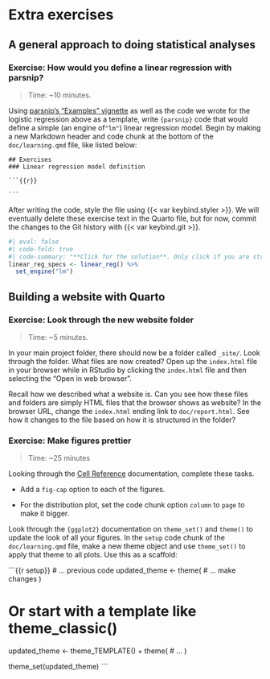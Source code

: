 # Extra exercises

## A general approach to doing statistical analyses

### Exercise: How would you define a linear regression with parsnip?

> Time: \~10 minutes.

Using [parsnip's "Examples"
vignette](https://parsnip.tidymodels.org/articles/Examples.html) as well
as the code we wrote for the logistic regression above as a template,
write `{parsnip}` code that would define a simple (an engine of`"lm"`)
linear regression model. Begin by making a new Markdown header and code
chunk at the bottom of the `doc/learning.qmd` file, like listed below:

````         
## Exercises
### Linear regression model definition

```{{r}}

```
````

After writing the code, style the file using {{< var keybind.styler >}}.
We will eventually delete these exercise text in the Quarto file, but
for now, commit the changes to the Git history with
{{< var keybind.git >}}.

```r
#| eval: false
#| code-fold: true
#| code-summary: "**Click for the solution**. Only click if you are struggling or are out of time."
linear_reg_specs <- linear_reg() %>%
  set_engine("lm")
```

## Building a website with Quarto

### Exercise: Look through the new website folder

> Time: \~5 minutes.

In your main project folder, there should now be a folder called
`_site/`. Look through the folder. What files are now created? Open up
the `index.html` file in your browser while in RStudio by clicking the
`index.html` file and then selecting the "Open in web browser".

<!-- TODO: Confirm the name of the website folder. -->

Recall how we described what a website is. Can you see how these files
and folders are simply HTML files that the browser shows as website? In
the browser URL, change the `index.html` ending link to
`doc/report.html`. See how it changes to the file based on how it is
structured in the folder?

### Exercise: Make figures prettier

> Time: \~25 minutes

Looking through the [Cell
Reference](https://quarto.org/docs/reference/cells/cells-knitr.html)
documentation, complete these tasks.

-   Add a `fig-cap` option to each of the figures.

-   For the distribution plot, set the code chunk option `column` to
    `page` to make it bigger.

Look through the `{ggplot2}` documentation on `theme_set()` and
`theme()` to update the look of all your figures. In the `setup` code
chunk of the `doc/learning.qmd` file, make a new theme object and use
`theme_set()` to apply that theme to all plots. Use this as a scaffold:

```{{r setup}}
# ... previous code
updated_theme <- theme(
  # ... make changes
)

# Or start with a template like theme_classic()

updated_theme <- theme_TEMPLATE() +
  theme(
    # ...
  )

theme_set(updated_theme)
```

